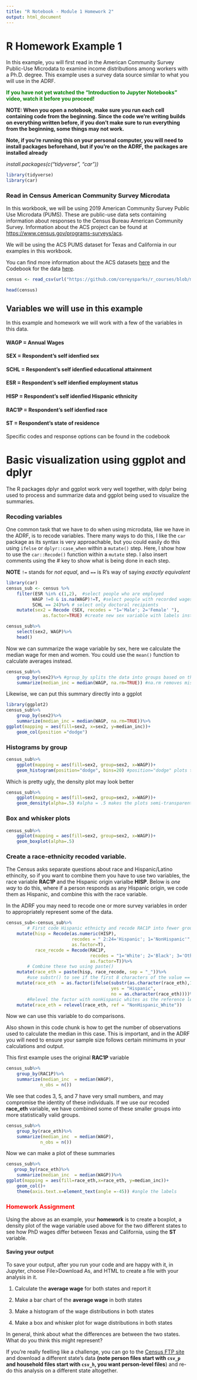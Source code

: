 ```yaml
---
title: "R Notebook - Module 1 Homework 2"
output: html_document
---
```


# R Homework Example 1

In this example, you will first read in the American Community Survey Public-Use Microdata to examine income distributions among workers with a Ph.D. degree. This example uses a survey data source similar to what you will use in the ADRF.

**<span style = "color:green">If you have not yet watched the "Introduction to Jupyter Notebooks" video, watch it before you proceed!</span>**

**NOTE: When you open a notebook, make sure you run each cell containing code from the beginning. Since the code we're writing builds on everything written before, if you don't make sure to run everything from the beginning, some things may not work.**

**Note, if you're running this on your personal computer, you will need to install packages beforehand, but if you're on the ADRF, the packages are installed already**

_install.packages(c("tidyverse", "car"))_

```r
library(tidyverse)
library(car)
```

### Read in Census American Community Survey Microdata

In this workbook, we will be using 2019 American Community Survey Public Use Microdata (PUMS). 
These are public-use data sets containing information about responses to the Census Bureau American Community Survey. Information about the ACS project can be found at [https://www.census.gov/programs-surveys/acs](https://www.census.gov/programs-surveys/acs). 

We will be using the ACS PUMS dataset for Texas and California in our examples in this workbook.

You can find more information about the ACS datasets [here](https://www.census.gov/programs-surveys/acs/microdata/access.2019.html) and the Codebook for the data [here](https://raw.githubusercontent.com/coreysparks/data/master/pums_vars.csv).

```r
census <- read_csv(url("https://github.com/coreysparks/r_courses/blob/master/data/pums_tx_ca_2019.csv?raw=true"), show_col_types = F)
```

```r
head(census)
```

## Variables we will use in this example
In this example and homework we will work with a few of the variables in this data. 

#### WAGP = Annual Wages
#### SEX = Respondent's self idenfied sex
#### SCHL = Respondent's self idenfied educational attainment
#### ESR = Respondent's self idenfied employment status
#### HISP = Respondent's self idenfied Hispanic ethnicity
#### RAC1P = Respondent's self idenfied race
#### ST = Respondent's state of residence

Specific codes and response options can be found in the codebook

# Basic visualization using ggplot and dplyr

The R packages dplyr and ggplot work very well together, with dplyr being used to process and summarize data and ggplot being used to visualize the summaries.

### Recoding variables
One common task that we have to do when using microdata, like we have in the ADRF, is to recode variables. There many ways to do this, I like the `car` package as its syntax is very approachable, but you could easily do this using `ifelse` or `dplyr::case_when` within a `mutate()` step. Here, I show how to use the `car::Recode()` function within a `mutate` step. I also insert comments using the # key to show what is being done in each step.

**NOTE** `!=` stands for *not equal*, and `==` is R's way of saying *exactly equivalent*

```r
library(car)
census_sub <- census %>%
    filter(ESR %in% c(1,2),  #select people who are employed
          WAGP !=0 & is.na(WAGP)!=T, #select people with recorded wages
          SCHL == 24)%>% # select only doctoral recipients
    mutate(sex2 = Recode (SEX, recodes = "1='Male'; 2='Female' "), 
              as.factor=TRUE) #create new sex variable with labels instead of numbers

census_sub%>%
    select(sex2, WAGP)%>%
    head()
```

Now we can summarize the wage variable by sex, here we calculate the median wage for men and women.  You could use the `mean()` function to calculate averages instead.

```r
census_sub%>%
    group_by(sex2)%>% #group_by splits the data into groups based on the variable(s) shown, you can specify more than one
    summarize(median_inc = median(WAGP, na.rm=TRUE)) #na.rm removes missing values before calculation
```

Likewise, we can put this summary directly into a ggplot

```r
library(ggplot2)
census_sub%>%
    group_by(sex2)%>%
    summarize(median_inc = median(WAGP, na.rm=TRUE))%>%
ggplot(mapping = aes(fill=sex2, x=sex2, y=median_inc))+
    geom_col(position ="dodge")
```

### Histograms by group

```r
census_sub%>%
    ggplot(mapping = aes(fill=sex2, group=sex2, x=WAGP))+
    geom_histogram(position="dodge", bins=20) #position="dodge" plots the lines next to each other
```

Which is pretty ugly, the density plot may look better

```r
census_sub%>%
    ggplot(mapping = aes(fill=sex2, group=sex2, x=WAGP))+
    geom_density(alpha=.5) #alpha = .5 makes the plots semi-transparent
```

### Box and whisker plots

```r
census_sub%>%
    ggplot(mapping = aes(fill=sex2, group=sex2, x=WAGP))+
    geom_boxplot(alpha=.5)
```

### Create a race-ethnicity recoded variable.
The Census asks separate questions about race and Hispanic/Latino ethincity, so if you want to combine them you have to use two variables, the race variable **RAC1P** and the Hispanic origin varialbe **HISP**. Below is *one way* to do this, where if a person responds as any Hispanic origin, we code them as Hispanic, and combine this with the race variable.

In the ADRF you may need to recode one or more survey variables in order to appropriately represent some of the data. 

```r
census_sub<-census_sub%>%
        # First code Hispanic ethnicty and recode RAC1P into fewer groups
    mutate(hisp = Recode(as.numeric(HISP),
                         recodes = " 2:24='Hispanic'; 1='NonHispanic'",
                         as.factor=T), 
           race_recode = Recode(RAC1P,
                                recodes = "1='White'; 2='Black'; 3='Other'; 4:6='Asian'; 7:9='Other'",
                                as.factor=T))%>%
        # Combine these two using paste()
    mutate(race_eth = paste(hisp, race_recode, sep = "_"))%>%
        #use substr() to see if the first 8 characters of the value == Hispanic
    mutate(race_eth  = as.factor(ifelse(substr(as.character(race_eth),1,8) == "Hispanic",
                                        yes = "Hispanic",
                                        no = as.character(race_eth))))%>%
        #Relevel the factor with nonHispanic whites as the reference level
    mutate(race_eth = relevel(race_eth, ref = "NonHispanic_White"))
```

Now we can use this variable to do comparisons.

Also shown in this code chunk is how to get the number of observations used to calculate the median in this case. This is important, and in the ADRF you will need to ensure your sample size follows certain minimums in your calculations and output.

This first example uses the original **RAC1P** variable

```r
census_sub%>%
    group_by(RAC1P)%>%
    summarize(median_inc  = median(WAGP), 
             n_obs = n())
```

We see that codes 3, 5, and 7 have very small numbers, and may compromise the identity of these individuals. If we use our recoded **race_eth** variable, we have combined some of these smaller groups into more statistically valid groups. 

```r
census_sub%>%
    group_by(race_eth)%>%
    summarize(median_inc  = median(WAGP), 
             n_obs = n())
```


Now we can make a plot of these summaries


```r
census_sub%>%
   group_by(race_eth)%>%
    summarize(median_inc  = median(WAGP))%>% 
ggplot(mapping = aes(fill=race_eth,x=race_eth, y=median_inc))+
    geom_col()+
    theme(axis.text.x=element_text(angle =-45)) #angle the labels
```

### <span style="color:red">Homework Assignment</span>
Using the above as an example, your **homework** is to create a boxplot, a density plot of the wage variable used above for the two different states to see how PhD wages differ between Texas and California, using the **ST** variable.

#### Saving your output
To save your output, after you run your code and are happy with it, in Jupyter, choose File>Download As, and HTML to create a file with your analysis in it.

1) Calculate the **average wage** for both states and report it

2) Make a bar chart of the **average wage** in both states

3) Make a histogram of the wage distributions in both states

4) Make a box and whisker plot for wage distributions in both states

In general, think about what the differences are between the two states. What do you think this might represent? 

If you're really feelling like a challenge, you can go to the [Census FTP site](https://www2.census.gov/programs-surveys/acs/data/pums/2019/1-Year/) and download a different state's data **(note person files start with `csv_p` and household files start with `csv_h`, you want person-level files**) and re-do this analysis on a different state altogether. 


